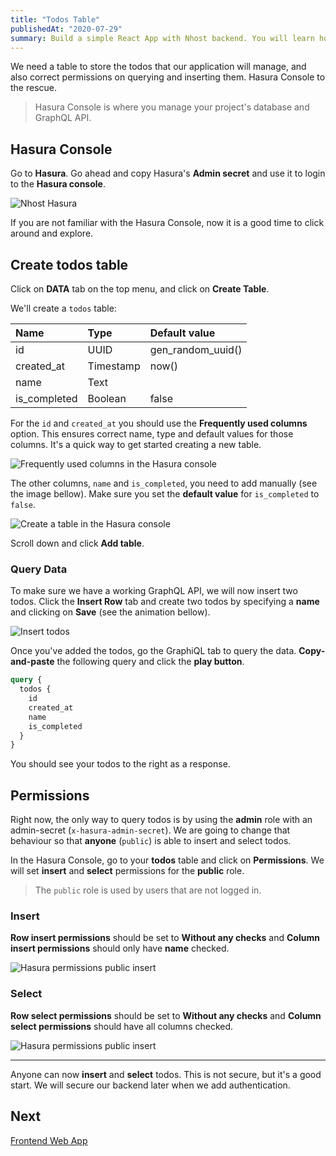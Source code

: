 ```yaml
---
title: "Todos Table"
publishedAt: "2020-07-29"
summary: Build a simple React App with Nhost backend. You will learn how to create tables, CRUD data with GraphQL and use authentication.
---
```


We need a table to store the todos that our application will manage, and also correct permissions on querying and inserting them. Hasura Console to the rescue.

> Hasura Console is where you manage your project's database and GraphQL API.

## Hasura Console

Go to **Hasura**. Go ahead and copy Hasura's **Admin secret** and use it to login to the **Hasura console**.

![Nhost Hasura](/images/quick-start/open-hasura-console.png)

If you are not familiar with the Hasura Console, now it is a good time to click around and explore.

## Create todos table

Click on **DATA** tab on the top menu, and click on **Create Table**.

We'll create a `todos` table:

| Name         | Type      | Default value     |
| :----------- | :-------- | :---------------- |
| id           | UUID      | gen_random_uuid() |
| created_at   | Timestamp | now()             |
| name         | Text      |                   |
| is_completed | Boolean   | false             |

For the `id` and `created_at` you should use the **Frequently used columns** option. This ensures correct name, type and default values for those columns. It's a quick way to get started creating a new table.

![Frequently used columns in the Hasura console](/images/quick-start/frequently-used-columns.png)

The other columns, `name` and `is_completed`, you need to add manually (see the image bellow). Make sure you set the **default value** for `is_completed` to `false`.

![Create a table in the Hasura console](/images/quick-start/create-table.png)

Scroll down and click **Add table**.

### Query Data

To make sure we have a working GraphQL API, we will now insert two todos. Click the **Insert Row** tab and create two todos by specifying a **name** and clicking on **Save** (see the animation bellow).

![Insert todos](/images/quick-start/insert-todos.gif)

Once you've added the todos, go the GraphiQL tab to query the data. **Copy-and-paste** the following query and click the **play button**.

```graphql
query {
  todos {
    id
    created_at
    name
    is_completed
  }
}
```

You should see your todos to the right as a response.

## Permissions

Right now, the only way to query todos is by using the **admin** role with an admin-secret (`x-hasura-admin-secret`). We are going to change that behaviour so that **anyone** (`public`) is able to insert and select todos.

In the Hasura Console, go to your **todos** table and click on **Permissions**. We will set **insert** and **select** permissions for the **public** role.

> The `public` role is used by users that are not logged in.

### Insert

**Row insert permissions** should be set to **Without any checks** and **Column insert permissions** should only have **name** checked.

![Hasura permissions public insert](/images/quick-start/permissions-public-insert.png)

### Select

**Row select permissions** should be set to **Without any checks** and **Column select permissions** should have all columns checked.

![Hasura permissions public insert](/images/quick-start/permissions-public-select.png)

---

Anyone can now **insert** and **select** todos. This is not secure, but it's a good start. We will secure our backend later when we add authentication.

## Next

[Frontend Web App](/quick-start/frontend-web-app)

